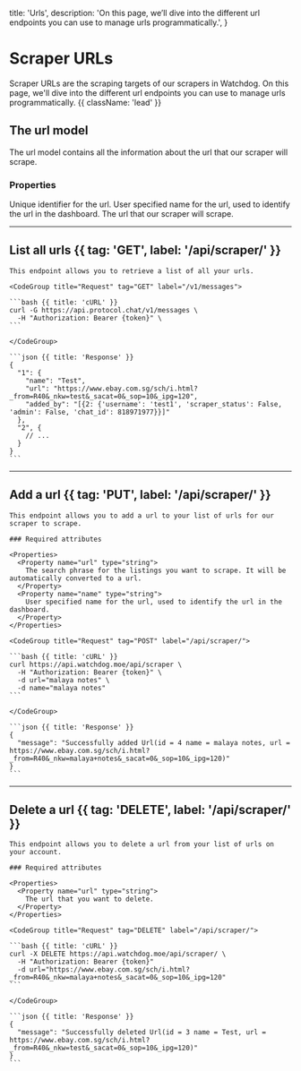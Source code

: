   title: 'Urls',
  description:
    'On this page, we’ll dive into the different url endpoints you can use to manage urls programmatically.',
}

# Scraper URLs

Scraper URLs are the scraping targets of our scrapers in Watchdog. On this page, we'll dive into the different url endpoints you can use to manage urls programmatically. {{ className: 'lead' }}

## The url model

The url model contains all the information about the url that our scraper will scrape.

### Properties

<Properties>
  <Property name="id" type="integer">
    Unique identifier for the url.
  </Property>
  <Property name="name" type="string">
    User specified name for the url, used to identify the url in the dashboard.
  </Property>
  <Property name="url" type="string">
    The url that our scraper will scrape.
  </Property>
</Properties>

---

## List all urls {{ tag: 'GET', label: '/api/scraper/' }}

<Row>
  <Col>

    This endpoint allows you to retrieve a list of all your urls.

  </Col>
  <Col sticky>

    <CodeGroup title="Request" tag="GET" label="/v1/messages">

    ```bash {{ title: 'cURL' }}
    curl -G https://api.protocol.chat/v1/messages \
      -H "Authorization: Bearer {token}" \
    ```

    </CodeGroup>

    ```json {{ title: 'Response' }}
    {
      "1": {
        "name": "Test",
        "url": "https://www.ebay.com.sg/sch/i.html?_from=R40&_nkw=test&_sacat=0&_sop=10&_ipg=120",
        "added_by": "[{2: {'username': 'test1', 'scraper_status': False, 'admin': False, 'chat_id': 818971977}}]"
      },
      "2", {
        // ...
      }
    }
    ```

  </Col>
</Row>

---

## Add a url {{ tag: 'PUT', label: '/api/scraper/' }}

<Row>
  <Col>

    This endpoint allows you to add a url to your list of urls for our scraper to scrape.

    ### Required attributes

    <Properties>
      <Property name="url" type="string">
        The search phrase for the listings you want to scrape. It will be automatically converted to a url.
      </Property>
      <Property name="name" type="string">
        User specified name for the url, used to identify the url in the dashboard.
      </Property>
    </Properties>

  </Col>
  <Col sticky>

    <CodeGroup title="Request" tag="POST" label="/api/scraper/">

    ```bash {{ title: 'cURL' }}
    curl https://api.watchdog.moe/api/scraper \
      -H "Authorization: Bearer {token}" \
      -d url="malaya notes" \
      -d name="malaya notes"
    ```

    </CodeGroup>

    ```json {{ title: 'Response' }}
    {
      "message": "Successfully added Url(id = 4 name = malaya notes, url = https://www.ebay.com.sg/sch/i.html?_from=R40&_nkw=malaya+notes&_sacat=0&_sop=10&_ipg=120)"
    }
    ```

  </Col>
</Row>

---

## Delete a url {{ tag: 'DELETE', label: '/api/scraper/' }}

<Row>
  <Col>

    This endpoint allows you to delete a url from your list of urls on your account.

    ### Required attributes

    <Properties>
      <Property name="url" type="string">
        The url that you want to delete.
      </Property>
    </Properties>

  </Col>
  <Col sticky>

    <CodeGroup title="Request" tag="DELETE" label="/api/scraper/">

    ```bash {{ title: 'cURL' }}
    curl -X DELETE https://api.watchdog.moe/api/scraper/ \
      -H "Authorization: Bearer {token}"
      -d url="https://www.ebay.com.sg/sch/i.html?_from=R40&_nkw=malaya+notes&_sacat=0&_sop=10&_ipg=120"
    ```

    </CodeGroup>

    ```json {{ title: 'Response' }}
    {
      "message": "Successfully deleted Url(id = 3 name = Test, url = https://www.ebay.com.sg/sch/i.html?_from=R40&_nkw=test&_sacat=0&_sop=10&_ipg=120)"
    }
    ```

  </Col>
</Row>
